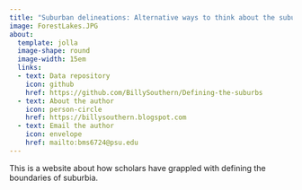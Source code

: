 ```yaml
---
title: "Suburban delineations: Alternative ways to think about the suburban form"
image: ForestLakes.JPG
about:
  template: jolla
  image-shape: round
  image-width: 15em
  links: 
  - text: Data repository
    icon: github
    href: https://github.com/BillySouthern/Defining-the-suburbs
  - text: About the author
    icon: person-circle
    href: https://billysouthern.blogspot.com
  - text: Email the author
    icon: envelope
    href: mailto:bms6724@psu.edu
---
```


This is a website about how scholars have grappled with defining the boundaries of suburbia. 
